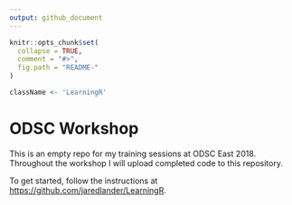 ```yaml
---
output: github_document
---
```


<!-- README.md is generated from README.Rmd. Please edit that file -->

```r
knitr::opts_chunk$set(
  collapse = TRUE,
  comment = "#>",
  fig.path = "README-"
)
```

```r
className <- 'LearningR'
```

# ODSC Workshop

This is an empty repo for my training sessions at ODSC East 2018. Throughout the workshop I will upload completed code to this repository.

To get started, follow the instructions at [https://github.com/jaredlander/LearningR](https://github.com/jaredlander/LearningR).
